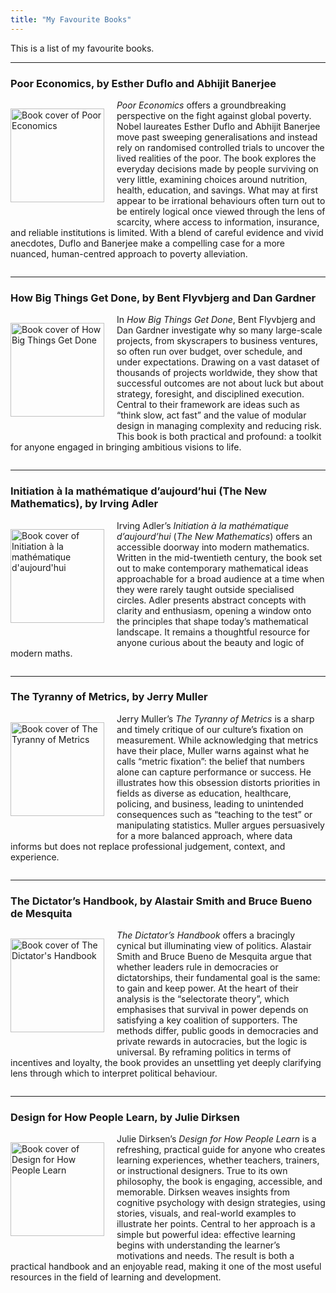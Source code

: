 ```yaml
---
title: "My Favourite Books"
---
```


This is a list of my favourite books.

---

### Poor Economics, by Esther Duflo and Abhijit Banerjee

<div style="float: left; margin-right: 20px; margin-bottom: 10px;">
<img src="images/poor_economics.jpg" alt="Book cover of Poor Economics" width="150">
</div>

*Poor Economics* offers a groundbreaking perspective on the fight against global poverty. Nobel laureates Esther Duflo and Abhijit Banerjee move past sweeping generalisations and instead rely on randomised controlled trials to uncover the lived realities of the poor. The book explores the everyday decisions made by people surviving on very little, examining choices around nutrition, health, education, and savings. What may at first appear to be irrational behaviours often turn out to be entirely logical once viewed through the lens of scarcity, where access to information, insurance, and reliable institutions is limited. With a blend of careful evidence and vivid anecdotes, Duflo and Banerjee make a compelling case for a more nuanced, human-centred approach to poverty alleviation.

<div style="clear: both;"></div>

---

### How Big Things Get Done, by Bent Flyvbjerg and Dan Gardner

<div style="float: left; margin-right: 20px; margin-bottom: 10px;">
<img src="images/how_big_things_get_done.jpg" alt="Book cover of How Big Things Get Done" width="150">
</div>

In *How Big Things Get Done*, Bent Flyvbjerg and Dan Gardner investigate why so many large-scale projects, from skyscrapers to business ventures, so often run over budget, over schedule, and under expectations. Drawing on a vast dataset of thousands of projects worldwide, they show that successful outcomes are not about luck but about strategy, foresight, and disciplined execution. Central to their framework are ideas such as “think slow, act fast” and the value of modular design in managing complexity and reducing risk. This book is both practical and profound: a toolkit for anyone engaged in bringing ambitious visions to life.

<div style="clear: both;"></div>

---

### Initiation à la mathématique d'aujourd'hui (The New Mathematics), by Irving Adler

<div style="float: left; margin-right: 20px; margin-bottom: 10px;">
<img src="images/mathematique_aujourdhui.jpg" alt="Book cover of Initiation à la mathématique d'aujourd'hui" width="150">
</div>

Irving Adler’s *Initiation à la mathématique d'aujourd'hui* (*The New Mathematics*) offers an accessible doorway into modern mathematics. Written in the mid-twentieth century, the book set out to make contemporary mathematical ideas approachable for a broad audience at a time when they were rarely taught outside specialised circles. Adler presents abstract concepts with clarity and enthusiasm, opening a window onto the principles that shape today’s mathematical landscape. It remains a thoughtful resource for anyone curious about the beauty and logic of modern maths.

<div style="clear: both;"></div>

---

### The Tyranny of Metrics, by Jerry Muller

<div style="float: left; margin-right: 20px; margin-bottom: 10px;">
<img src="images/tyranny_metrics.jpg" alt="Book cover of The Tyranny of Metrics" width="150">
</div>

Jerry Muller’s *The Tyranny of Metrics* is a sharp and timely critique of our culture’s fixation on measurement. While acknowledging that metrics have their place, Muller warns against what he calls “metric fixation”: the belief that numbers alone can capture performance or success. He illustrates how this obsession distorts priorities in fields as diverse as education, healthcare, policing, and business, leading to unintended consequences such as “teaching to the test” or manipulating statistics. Muller argues persuasively for a more balanced approach, where data informs but does not replace professional judgement, context, and experience.

<div style="clear: both;"></div>

---

### The Dictator's Handbook, by Alastair Smith and Bruce Bueno de Mesquita

<div style="float: left; margin-right: 20px; margin-bottom: 10px;">
<img src="images/dictators_handbook.jpg" alt="Book cover of The Dictator's Handbook" width="150">
</div>

*The Dictator’s Handbook* offers a bracingly cynical but illuminating view of politics. Alastair Smith and Bruce Bueno de Mesquita argue that whether leaders rule in democracies or dictatorships, their fundamental goal is the same: to gain and keep power. At the heart of their analysis is the “selectorate theory”, which emphasises that survival in power depends on satisfying a key coalition of supporters. The methods differ, public goods in democracies and private rewards in autocracies, but the logic is universal. By reframing politics in terms of incentives and loyalty, the book provides an unsettling yet deeply clarifying lens through which to interpret political behaviour.

<div style="clear: both;"></div>

---

### Design for How People Learn, by Julie Dirksen

<div style="float: left; margin-right: 20px; margin-bottom: 10px;">
<img src="images/design_people_learn.jpg" alt="Book cover of Design for How People Learn" width="150">
</div>

Julie Dirksen’s *Design for How People Learn* is a refreshing, practical guide for anyone who creates learning experiences, whether teachers, trainers, or instructional designers. True to its own philosophy, the book is engaging, accessible, and memorable. Dirksen weaves insights from cognitive psychology with design strategies, using stories, visuals, and real-world examples to illustrate her points. Central to her approach is a simple but powerful idea: effective learning begins with understanding the learner’s motivations and needs. The result is both a practical handbook and an enjoyable read, making it one of the most useful resources in the field of learning and development.

<div style="clear: both;"></div>
